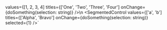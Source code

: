 

values={[1, 2, 3, 4] 
titles={['One', 'Two', 'Three', 'Four'] 
onChange={doSomething(selection: string)} />\n
<SegmentedControl 
values={['a', 'b'] 
titles={['Alpha', 'Bravo'] 
onChange={doSomething(selection: string)} 
selected={1} />`


<ComponentTopInfo componentName="SegmentedControl" example={exampleString} codeString={SegmentedControlString} />
